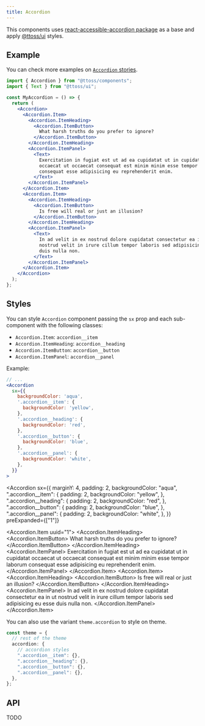```yaml
---
title: Accordion
---
```



This components uses [react-accessible-accordion package](https://github.com/springload/react-accessible-accordion) as a base and apply [@ttoss/ui](/docs/modules/packages/ui/) styles.

## Example

You can check more examples on [`Accordion` stories](https://storybook.ttoss.dev/?path=/story/components-accordion).

```jsx
import { Accordion } from "@ttoss/components";
import { Text } from "@ttoss/ui";

const MyAccordion = () => {
  return (
    <Accordion>
      <Accordion.Item>
        <Accordion.ItemHeading>
          <Accordion.ItemButton>
            What harsh truths do you prefer to ignore?
          </Accordion.ItemButton>
        </Accordion.ItemHeading>
        <Accordion.ItemPanel>
          <Text>
            Exercitation in fugiat est ut ad ea cupidatat ut in cupidatat
            occaecat ut occaecat consequat est minim minim esse tempor laborum
            consequat esse adipisicing eu reprehenderit enim.
          </Text>
        </Accordion.ItemPanel>
      </Accordion.Item>
      <Accordion.Item>
        <Accordion.ItemHeading>
          <Accordion.ItemButton>
            Is free will real or just an illusion?
          </Accordion.ItemButton>
        </Accordion.ItemHeading>
        <Accordion.ItemPanel>
          <Text>
            In ad velit in ex nostrud dolore cupidatat consectetur ea in ut
            nostrud velit in irure cillum tempor laboris sed adipisicing eu esse
            duis nulla non.
          </Text>
        </Accordion.ItemPanel>
      </Accordion.Item>
    </Accordion>
  );
};
```

## Styles

You can style `Accordion` component passing the `sx` prop and each sub-component with the following classes:

- `Accordion.Item`: `accordion__item`
- `Accordion.ItemHeading`: `accordion__heading`
- `Accordion.ItemButton`: `accordion__button`
- `Accordion.ItemPanel`: `accordion__panel`

Example:

```jsx
// ...
<Accordion
  sx={{
    backgroundColor: 'aqua',
    '.accordion__item': {
      backgroundColor: 'yellow',
    },
    '.accordion__heading': {
      backgroundColor: 'red',
    },
    '.accordion__button': {
      backgroundColor: 'blue',
    },
    '.accordion__panel': {
      backgroundColor: 'white',
    },
  }}
>
```

<Accordion
  sx={{
    marginY: 4,
    padding: 2,
    backgroundColor: "aqua",
    ".accordion__item": {
      padding: 2,
      backgroundColor: "yellow",
    },
    ".accordion__heading": {
      padding: 2,
      backgroundColor: "red",
    },
    ".accordion__button": {
      padding: 2,
      backgroundColor: "blue",
    },
    ".accordion__panel": {
      padding: 2,
      backgroundColor: "white",
    },
  }}
  preExpanded={["1"]}
>
  <Accordion.Item uuid="1">
    <Accordion.ItemHeading>
      <Accordion.ItemButton>
        What harsh truths do you prefer to ignore?
      </Accordion.ItemButton>
    </Accordion.ItemHeading>
    <Accordion.ItemPanel>
      <Text>
        Exercitation in fugiat est ut ad ea cupidatat ut in cupidatat occaecat
        ut occaecat consequat est minim minim esse tempor laborum consequat esse
        adipisicing eu reprehenderit enim.
      </Text>
    </Accordion.ItemPanel>
  </Accordion.Item>
  <Accordion.Item>
    <Accordion.ItemHeading>
      <Accordion.ItemButton>
        Is free will real or just an illusion?
      </Accordion.ItemButton>
    </Accordion.ItemHeading>
    <Accordion.ItemPanel>
      <Text>
        In ad velit in ex nostrud dolore cupidatat consectetur ea in ut nostrud
        velit in irure cillum tempor laboris sed adipisicing eu esse duis nulla
        non.
      </Text>
    </Accordion.ItemPanel>
  </Accordion.Item>
</Accordion>

You can also use the variant `theme.accordion` to style on theme.

```ts
const theme = {
  // rest of the theme
  accordion: {
    // accordion styles
    ".accordion__item": {},
    ".accordion__heading": {},
    ".accordion__button": {},
    ".accordion__panel": {},
  },
};
```

## API

TODO
